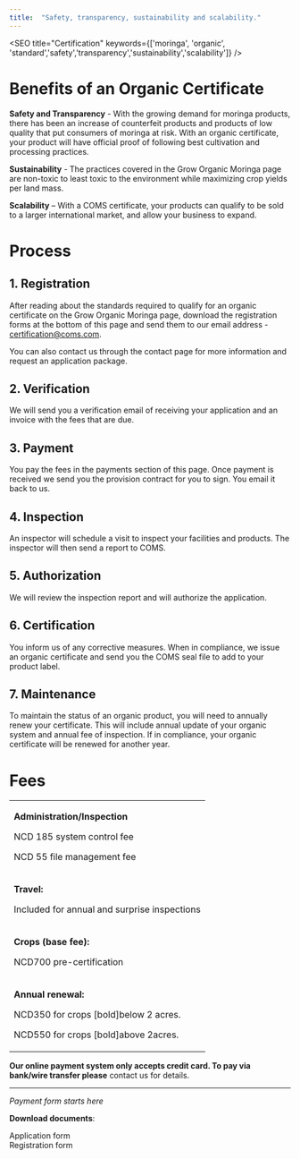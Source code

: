 ```yaml
---
title:  "Safety, transparency, sustainability and scalability."
---
```


<SEO title="Certification" keywords={['moringa', 'organic', 'standard','safety','transparency','sustainability','scalability']} />

# Benefits of an Organic Certificate

**Safety and Transparency** - With the growing demand for moringa products, there has been an increase of counterfeit products and products of low quality that put consumers of moringa at risk. With an organic certificate, your product will have official proof of following 
best cultivation and processing practices. 

**Sustainability** - The practices covered in the Grow Organic Moringa  page are non-toxic to 
least toxic to the environment while maximizing crop yields per land mass.

**Scalability** – With a COMS certificate, your products can qualify to be sold to a larger international market, and allow your business to expand.


# Process

## 1. Registration

After reading about the standards required to qualify for an organic certificate on the <Link to="/cultivation">Grow Organic Moringa</Link> page, download the <Link to="/certification">registration forms</Link> at the bottom of this page and send them to our email address - <a href="emailto:certification@coms.com">certification@coms.com.</a>

You can also contact us through the contact page for more information and request an <Link to="/contact">application package</Link>.

## 2. Verification

We will send you a verification email of receiving your application and an invoice with the fees that are due. 

## 3. Payment

You pay the fees in the payments section of this page. Once payment is received we send you the provision  contract for you to sign. 
You email it back to us.

## 4. Inspection

An inspector will schedule a visit to inspect your facilities and products. The inspector will then send a report to COMS.

## 5. Authorization

We will review the inspection report and will authorize the application.

## 6. Certification

You inform us of any corrective measures. When in compliance, we issue an organic certificate and send you the COMS seal file to add to your product label.

## 7. Maintenance

To maintain the status of an organic product, you will need to annually renew your certificate.  This will include annual update of your organic system and annual fee of inspection. If in compliance, your organic certificate will be renewed for another year.

# Fees

<table>
    <tr>
        <td>
        <p><b>Administration/Inspection</b></p>
        <p>NCD 185 system control fee</p>
        <p>NCD 55 file management fee</p>
        </td>
    </tr>
    <tr>
        <td>
        <p><b>Travel:</b></p>
        <p>Included for annual and surprise inspections</p>        
        </td>
    </tr>
    <tr>
        <td>
        <p><b>Crops (base fee):</b></p>
        <p>NCD700 pre-certification</p>        
        </td>
    </tr>
    <tr>
        <td>
        <p><b>Annual renewal:</b></p>
        <p>NCD350 for crops [bold]below 2 acres.</p>
        <p>NCD550 for crops [bold]above 2acres.</p>        
        </td>
    </tr>
</table>


**Our online payment system only accepts credit card. To pay via bank/wire transfer please** <Link to="/contact">contact us for details</Link>. 

* * *
_Payment form starts here_

**Download documents**:
<Link>Application form</Link> <br />
<Link>Registration form</Link>